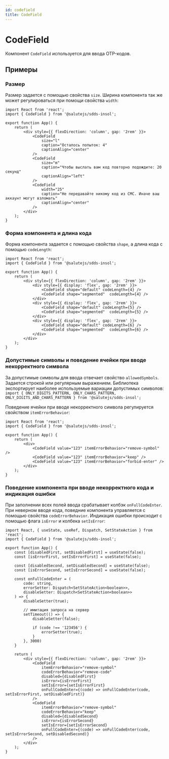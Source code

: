 ```yaml
---
id: codefield
title: CodeField
---
```



# CodeField
Компонент `CodeField` используется для ввода OTP-кодов.

<Description name="CodeField" />
<PropsTable name="CodeField" />

## Примеры

### Размер
Размер задается с помощью свойства `size`. 
Ширина компонента так же может регулироваться при помощи свойства `width`:

```tsx live
import React from 'react';
import { CodeField } from '@salutejs/sdds-insol';

export function App() {
    return (
        <div style={{ flexDirection: 'column', gap: '2rem' }}>
            <CodeField
                size="l"
                caption="Осталось попыток: 4"
                captionAlign="center"
            />
            <CodeField
                size="m"
                caption="Чтобы выслать вам код повторно подождите: 20 секунд"
                captionAlign="left"
            />
            <CodeField 
                width="25"
                caption="Не передавайте никому код из СМС. Иначе ваш аккаунт могут взломать"
                captionAlign="center"
            />
        </div>
    );
}
```

### Форма компонента и длина кода
Форма компонента задается с помощью свойства `shape`, а длина кода с помощью `codeLength`:

```tsx live
import React from 'react';
import { CodeField } from '@salutejs/sdds-insol';

export function App() {
    return (
        <div style={{ flexDirection: 'column', gap: '2rem' }}>
            <div style={{ display: 'flex', gap: '2rem' }}>
                <CodeField shape="default" codeLength={4} />
                <CodeField shape="segmented"  codeLength={4} />
            </div>
            <div style={{ display: 'flex', gap: '2rem' }}>
                <CodeField shape="default" codeLength={5} />
                <CodeField shape="segmented"  codeLength={5} />
            </div>
            <div style={{ display: 'flex', gap: '2rem' }}>
                <CodeField shape="default" codeLength={6} />
                <CodeField shape="segmented"  codeLength={6} />
            </div>
        </div>
    );
}
```

### Допустимые символы и поведение ячейки при вводе некорректного символа
За допустимые символы для ввода отвечает свойство `allowedSymbols`. Задается строкой или регулярным выражением.
Библиотека экспортирует наиболее используемые вариации допустимых символов:
`import { ONLY_DIGITS_PATTERN, ONLY_CHARS_PATTERN, ONLY_DIGITS_AND_CHARS_PATTERN } from '@salutejs/sdds-insol';`

Поведение ячейки при вводе некорректного символа регулируется свойством `itemErrorBehavior`:

```tsx live
import React from 'react';
import { CodeField } from '@salutejs/sdds-insol';

export function App() {
    return (
        <div>
            <CodeField value="123" itemErrorBehavior="remove-symbol" />
            <CodeField value="123" itemErrorBehavior="keep" />
            <CodeField value="123" itemErrorBehavior="forbid-enter" />
        </div>
    );
}
```

### Поведение компонента при вводе некорректного кода и индикация ошибки
При заполнении всех полей ввода срабатывает колбэк `onFullCodeEnter`. 
При неверном вводе кода, поведние компонента управляется с помощью свойства `codeErrorBehavior`. 
Индикация ошибки происходит с помощью флага `isError` и колбека `setIsError`:

```tsx live
import React, { useState, useRef, Dispatch, SetStateAction } from 'react';
import { CodeField } from '@salutejs/sdds-insol';

export function App() {
    const [disabledFirst, setDisabledFirst] = useState(false);
    const [isErrorFirst, setIsErrorFirst] = useState(false);
    
    const [disabledSecond, setDisabledSecond] = useState(false);
    const [isErrorSecond, setIsErrorSecond] = useState(false);

    const onFullCodeEnter = (
        code: string,
        errorSetter: Dispatch<SetStateAction<boolean>>,
        disableSetter: Dispatch<SetStateAction<boolean>>
    ) => {
        disableSetter(true);

        // имитация запроса на сервер
        setTimeout(() => {
            disableSetter(false);

            if (code !== '123456') {
                errorSetter(true);
            }
        }, 3000)
    }

    return (
        <div style={{ flexDirection: 'column', gap: '2rem' }}>
            <CodeField
                itemErrorBehavior="remove-symbol"
                codeErrorBehavior="remove-code"
                disabled={disabledFirst}
                isError={isErrorFirst}
                setIsError={setIsErrorFirst}
                onFullCodeEnter={(code) => onFullCodeEnter(code, setIsErrorFirst, setDisabledFirst)}
            />
            <CodeField
                itemErrorBehavior="remove-symbol"
                codeErrorBehavior="keep"
                disabled={disabledSecond}
                isError={isErrorSecond}
                setIsError={setIsErrorSecond}
                onFullCodeEnter={(code) => onFullCodeEnter(code, setIsErrorSecond, setDisabledSecond)}
            />
        </div>
    );
}
```